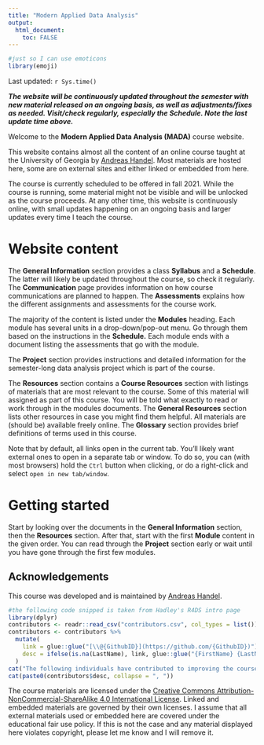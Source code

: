 ---
title: "Modern Applied Data Analysis"
output: 
  html_document:
    toc: FALSE
---


```{r, include = FALSE}
#just so I can use emoticons
library(emoji)
```


<!-- Some trickery to get the logo to show -->
<script>
   $(document).ready(function() {
     $head = $('#header');
     $head.prepend('<img src=\"media/MADAlogo.png\" style=\"float: right; border: none; width: 150px;\"/>')
   });
</script>


Last updated: `r Sys.time()`


_**The website will be continuously updated throughout the semester with new material released on an ongoing basis, as well as adjustments/fixes as needed. Visit/check regularly, especially the Schedule. Note the last update time above.**_


Welcome to the **Modern Applied Data Analysis (MADA)** course website.

This website contains almost all the content of an online course taught at the University of Georgia by [Andreas Handel](https://www.andreashandel.com/). Most materials are hosted here, some are on external sites and either linked or embedded from here.

The course is currently scheduled to be offered in fall 2021. While the course is running, some material might not be visible and will be unlocked as the course proceeds. At any other time, this website is continuously online, with small updates happening on an ongoing basis and larger updates every time I teach the course. 


# Website content

The __General Information__ section provides a class __Syllabus__ and a __Schedule__. The latter will likely be updated throughout the course, so check it regularly. The __Communication__ page provides information on how course communications are planned to happen. The __Assessments__ explains how the different assignments and assessments for the course work.

The majority of the content is listed under the __Modules__ heading. Each module has several units in a drop-down/pop-out menu. Go through them based on the instructions in the __Schedule.__ Each module ends with a document listing the assessments that go with the module.

The __Project__ section provides instructions and detailed information for the semester-long data analysis project which is part of the course. 

The __Resources__ section contains a __Course Resources__ section with listings of materials that are most relevant to the course. Some of this material will assigned as part of this course. You will be told what exactly to read or work through in the modules documents. The __General Resources__ section lists other resources in case you might find them helpful. All materials are (should be) available freely online. The __Glossary__ section provides brief definitions of terms used in this course. 

Note that by default, all links open in the current tab. You'll likely want external ones to open in a separate tab or window. To do so, you can (with most browsers) hold the `Ctrl` button when clicking, or do a right-click and select `open in new tab/window`.


# Getting started

Start by looking over the documents in the __General Information__ section, then the __Resources__ section. After that, start with the first __Module__ content in the given order. You can read through the __Project__ section early or wait until you have gone through the first few modules.


## Acknowledgements

This course was developed and is maintained by [Andreas Handel](https://www.andreashandel.com/).

```{r, results = "asis", echo = FALSE, message = FALSE, warning=FALSE}
#the following code snipped is taken from Hadley's R4DS intro page
library(dplyr)
contributors <- readr::read_csv("contributors.csv", col_types = list())
contributors <- contributors %>% 
  mutate(
    link = glue::glue("[\\@{GithubID}](https://github.com/{GithubID})"),
    desc = ifelse(is.na(LastName), link, glue::glue("{FirstName} {LastName} ({link})"))
  )
cat("The following individuals have contributed to improving the course:\n")
cat(paste0(contributors$desc, collapse = ", "))
```

The course materials are licensed under the [Creative Commons Attribution-NonCommercial-ShareAlike 4.0 International License](http://creativecommons.org/licenses/by-nc-sa/4.0/). Linked and embedded materials are governed by their own licenses. I assume that all external materials used or embedded here are covered under the educational fair use policy. If this is not the case and any material displayed here violates copyright, please let me know and I will remove it.


  
